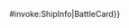 <includeonly>{{{{{subst|safesubst:}}}#invoke:ShipInfo|BattleCard}}</includeonly><noinclude>{{Documentation}}</noinclude>